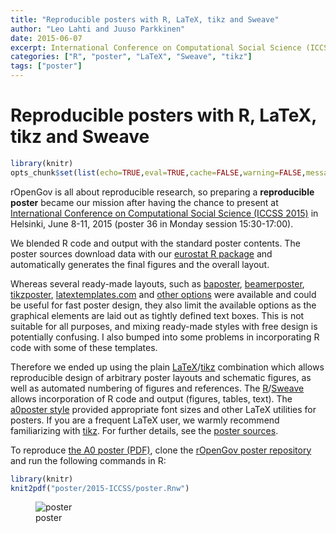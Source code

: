 ```yaml
---
title: "Reproducible posters with R, LaTeX, tikz and Sweave"
author: "Leo Lahti and Juuso Parkkinen"
date: 2015-06-07
excerpt: International Conference on Computational Social Science (ICCSS 2015)
categories: ["R", "poster", "LaTeX", "Sweave", "tikz"]
tags: ["poster"]
---
```



Reproducible posters with R, LaTeX, tikz and Sweave
=====================


```r
library(knitr)
opts_chunk$set(list(echo=TRUE,eval=TRUE,cache=FALSE,warning=FALSE,message=FALSE,fig.height=10,fig.width=10))
```

rOpenGov is all about reproducible research, so preparing a
**reproducible poster** became our mission after having the chance to present at [International Conference on Computational Social Science (ICCSS 2015)](http://iccss2015.eu/index.html) in Helsinki, June 8-11, 2015 (poster 36 in Monday session 15:30-17:00).

We blended R code and output with the standard poster contents. The poster sources download data with our [eurostat R package](http://github.com/rOpenGov/eurostat) and automatically generates the final figures and the overall layout.


Whereas several ready-made layouts, such as
[baposter](http://www.brian-amberg.de/uni/poster/),
[beamerposter](https://github.com/deselaers/latex-beamerposter), [tikzposter](http://www.ctan.org/pkg/tikzposter),
[latextemplates.com](www.latextemplates.com/cat/conference-posters) and [other options](http://tex.stackexchange.com/questions/341/how-to-create-posters-using-latex) were available and could be useful for fast poster design, they also limit the available options as the graphical elements are laid out as tightly defined text boxes. This is not suitable for all purposes, and mixing ready-made styles with free design is potentially confusing. I also bumped into some problems in incorporating R code with some of these templates.

Therefore we ended up using the plain [LaTeX](http://www.latex-project.org/)/[tikz](http://sourceforge.net/projects/pgf/) combination which allows reproducible design of arbitrary poster layouts and schematic figures, as well as automated numbering of figures and references. The
[R](http://www.r-project.org)/[Sweave](https://www.statistik.lmu.de/~leisch/Sweave/)
allows incorporation of R code and output (figures, tables, text). The [a0poster style](http://www.ctan.org/tex-archive/macros/latex/contrib/a0poster) provided appropriate font sizes and other LaTeX utilities for
posters. If you are a frequent LaTeX user, we warmly recommend familiarizing with [tikz](http://www.texample.net/tikz/). For further details, see the [poster sources](https://github.com/rOpenGov/poster/blob/master/2015-ICCSS/poster.Rnw).

To reproduce [the A0 poster (PDF)](https://github.com/rOpenGov/poster/blob/master/2015-ICCSS/poster.pdf), clone the [rOpenGov poster repository](https://github.com/rOpenGov/poster) and run the following commands in R:

```r
library(knitr)
knit2pdf("poster/2015-ICCSS/poster.Rnw")
```

![poster](/images/201506-poster.png)

[jekyll-gh]: https://github.com/mojombo/jekyll
[jekyll]:    http://jekyllrb.com
